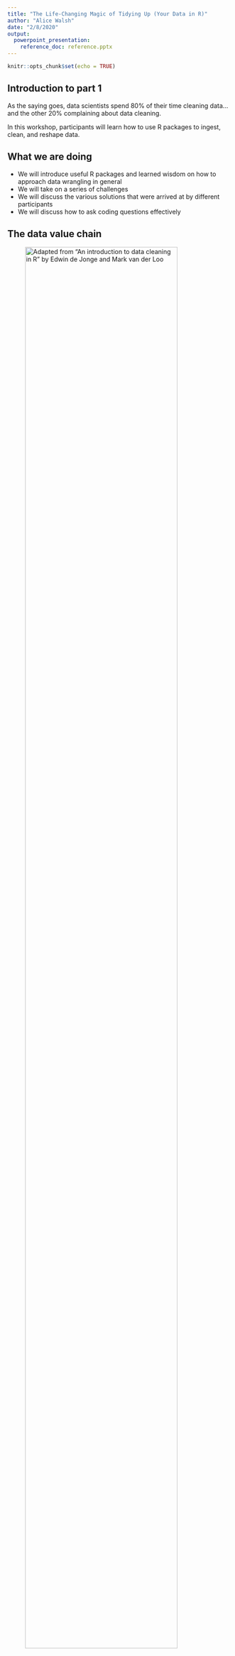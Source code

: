 ```yaml
---
title: "The Life-Changing Magic of Tidying Up (Your Data in R)"
author: "Alice Walsh"
date: "2/8/2020"
output: 
  powerpoint_presentation:
    reference_doc: reference.pptx
---
```


```r
knitr::opts_chunk$set(echo = TRUE)
```

## Introduction to part 1

As the saying goes, data scientists spend 80% of their time cleaning data... and the other 20% complaining about data cleaning. 


In this workshop, participants will learn how to use R packages to ingest, clean, and reshape data.

## What we are doing

- We will introduce useful R packages and learned wisdom on how to approach data wrangling in general
- We will take on a series of challenges 
- We will discuss the various solutions that were arrived at by different participants 
- We will discuss how to ask coding questions effectively 

## The data value chain

![Adapted from "An introduction to data cleaning in R" by Edwin de Jonge and Mark van der Loo](data_value_chain_figure.png){width=90%}


## Useful packages

+ tidyverse: readr, dplyr, tidyr, stringr, purrr
+ janitor
+ skimr
+ DataExplorer (requires later R version)


## Getting the @#$@! Data into R

What if the raw data cannot even get into R?

## What is tidy data?

https://r4ds.had.co.nz/tidy-data.html

There are three interrelated rules which make a dataset tidy:

1. Each variable must have its own column.
1. Each observation must have its own row.
1. Each value must have its own cell.

Usually datasets are organized to make *data entry* easy, but not to make *data analysis* easy.

## Example non-tidy data
https://r4ds.had.co.nz/tidy-data.html

```r
table2
#> # A tibble: 12 x 4
#>   country      year type           count
#>   <chr>       <int> <chr>          <int>
#> 1 Afghanistan  1999 cases            745
#> 2 Afghanistan  1999 population  19987071
#> 3 Afghanistan  2000 cases           2666
#> 4 Afghanistan  2000 population  20595360
#> 5 Brazil       1999 cases          37737
#> 6 Brazil       1999 population 172006362
#> # … with 6 more rows
```


## Example tidy data
https://r4ds.had.co.nz/tidy-data.html

```r
table1
#> # A tibble: 6 x 4
#>   country      year  cases population
#>   <chr>       <int>  <int>      <int>
#> 1 Afghanistan  1999    745   19987071
#> 2 Afghanistan  2000   2666   20595360
#> 3 Brazil       1999  37737  172006362
#> 4 Brazil       2000  80488  174504898
#> 5 China        1999 212258 1272915272
#> 6 China        2000 213766 1280428583
```

## Let's take on some challenges

1. Ingest rectangular data - readr vs. base R vs. data.table
2. Inspect the data - dplyr, skimr, DataExplorer
3. Fix some dirty fields - dplyr, tidyr, janitor
4. Ingest other data - JSON
5. Pivoting - RIP to tidyr::gather(), tidyr::spread()
6. Pivoting - new tidyr `pivot_` functions

## Go to RStudioCloud

LINK HERE

Go to exercises/challenge.Rmd

We will work on three Philadelphia datasets: locations of farmers markets, locations of Wawas, and real estate prices

## Time to share

![](data_cleaning_r.png){width=60%}

## How to ask better questions

a reprex is a *repr*oducible *ex*ample.

https://github.com/tidyverse/reprex


## Recommended reading

- https://learniningwithsckinta.netlify.com/post/2019-10-22_data_wrangling/
- https://www.tidyverse.org
- https://github.com/rstudio/cheatsheets
- https://cran.r-project.org/doc/contrib/de_Jonge+van_der_Loo-Introduction_to_data_cleaning_with_R.pdf
- https://resources.rstudio.com/rstudio-conf-2020/lightning-talk-maya-gans
